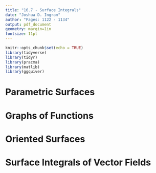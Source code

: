```yaml
---
title: "16.7 - Surface Integrals"
date: "Joshua D. Ingram"
author: "Pages: 1122 - 1134"
output: pdf_document
geometry: margin=1in
fontsize: 11pt
---
```


```r
knitr::opts_chunk$set(echo = TRUE)
library(tidyverse)
library(tidyr)
library(pracma)
library(matlib)
library(ggquiver)
```

# Parametric Surfaces

# Graphs of Functions

# Oriented Surfaces

# Surface Integrals of Vector Fields

